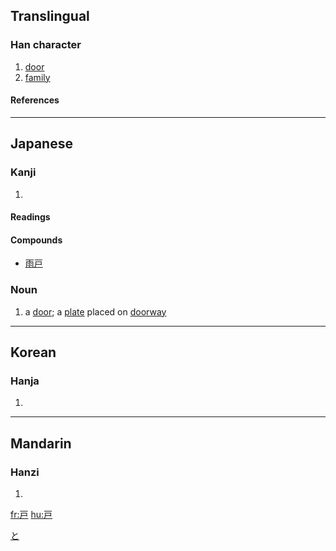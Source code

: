 {{see|戶}}

==Translingual==
===Han character===
{{Han char|rn=63|rad=戶|as=00|sn=4|four=|canj=一尸 (MS), X一尸 (XMS)}}
# [[door]]
# [[family]]
====References====
{{Han ref|kx=0414.321|hdz=32257.010|uh=6238|ud=25144}}
----
== Japanese ==
[[Category:1000_Japanese_basic_words|と]]

===Kanji===
{{ja-kanji|grade=|rs=戶00}}
# {{defn|Japanese}} 
====Readings====
{{ja-readings|on=[[こ]] (ko)|kun=[[と]] (to), [[へ]] (he)}}
====Compounds====
*[[雨戸]]  

=== Noun ===
{{ja-noun|k|count=|hira=と|kata=|rom=to|kanji=|kyu=|shin=|hidx=}}
# a [[door]]; a [[plate]] placed on [[doorway]]
----

==Korean==
===Hanja===
{{ko-hanja|hangeul=호|eumhun=지계|rv=ho|mr=ho|y=ho}}
# {{defn|Korean}}
----
==Mandarin==
===Hanzi===
{{cmn-hanzi|pin=[[hù]] (hu4)|wg=hu<sup>4</sup>}}
# {{defn|Mandarin}}

[[fr:戸]]
[[hu:戸]]